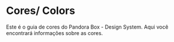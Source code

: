 
<Meta title="Design System/Cores" />

# Cores/ Colors
Este é o guia de cores do Pandora Box - Design System. Aqui você encontrará informações sobre as cores.

<ColorsGrid /> 